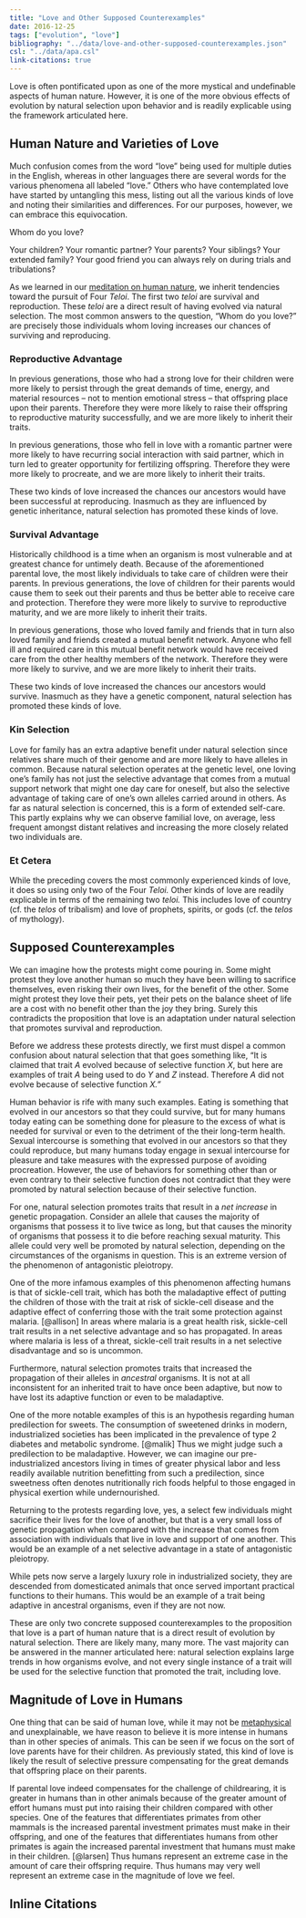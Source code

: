 ```yaml
---
title: "Love and Other Supposed Counterexamples"
date: 2016-12-25
tags: ["evolution", "love"]
bibliography: "../data/love-and-other-supposed-counterexamples.json"
csl: "../data/apa.csl"
link-citations: true
---
```


Love is often pontificated upon as one of the more mystical and undefinable aspects of human nature. However, it is one of the more obvious effects of evolution by natural selection upon behavior and is readily explicable using the framework articulated here.


## Human Nature and Varieties of Love

Much confusion comes from the word "love" being used for multiple duties in the English, whereas in other languages there are several words for the various phenomena all labeled "love." Others who have contemplated love have started by untangling this mess, listing out all the various kinds of love and noting their similarities and differences. For our purposes, however, we can embrace this equivocation.

Whom do you love?

Your children? Your romantic partner? Your parents? Your siblings? Your extended family? Your good friend you can always rely on during trials and tribulations?

As we learned in our [meditation on human nature](four-teloi-of-human-nature.html), we inherit tendencies toward the pursuit of Four _Teloi_. The first two _teloi_ are survival and reproduction. These _teloi_ are a direct result of having evolved via natural selection. The most common answers to the question, "Whom do you love?" are precisely those individuals whom loving increases our chances of surviving and reproducing.


### Reproductive Advantage

In previous generations, those who had a strong love for their children were more likely to persist through the great demands of time, energy, and material resources &ndash; not to mention emotional stress &ndash; that offspring place upon their parents. Therefore they were more likely to raise their offspring to reproductive maturity successfully, and we are more likely to inherit their traits.

In previous generations, those who fell in love with a romantic partner were more likely to have recurring social interaction with said partner, which in turn led to greater opportunity for fertilizing offspring. Therefore they were more likely to procreate, and we are more likely to inherit their traits.

These two kinds of love increased the chances our ancestors would have been successful at reproducing. Inasmuch as they are influenced by genetic inheritance, natural selection has promoted these kinds of love.


### Survival Advantage

Historically childhood is a time when an organism is most vulnerable and at greatest chance for untimely death. Because of the aforementioned parental love, the most likely individuals to take care of children were their parents. In previous generations, the love of children for their parents would cause them to seek out their parents and thus be better able to receive care and protection. Therefore they were more likely to survive to reproductive maturity, and we are more likely to inherit their traits.

In previous generations, those who loved family and friends that in turn also loved family and friends created a mutual benefit network. Anyone who fell ill and required care in this mutual benefit network would have received care from the other healthy members of the network. Therefore they were more likely to survive, and we are more likely to inherit their traits.

These two kinds of love increased the chances our ancestors would survive. Inasmuch as they have a genetic component, natural selection has promoted these kinds of love.


### Kin Selection

Love for family has an extra adaptive benefit under natural selection since relatives share much of their genome and are more likely to have alleles in common. Because natural selection operates at the genetic level, one loving one's family has not just the selective advantage that comes from a mutual support network that might one day care for oneself, but also the selective advantage of taking care of one's own alleles carried around in others. As far as natural selection is concerned, this is a form of extended self-care. This partly explains why we can observe familial love, on average, less frequent amongst distant relatives and increasing the more closely related two individuals are.


### Et Cetera

While the preceding covers the most commonly experienced kinds of love, it does so using only two of the Four _Teloi._ Other kinds of love are readily explicable in terms of the remaining two _teloi._ This includes love of country (cf. the _telos_ of tribalism) and love of prophets, spirits, or gods (cf. the _telos_ of mythology).


## Supposed Counterexamples

We can imagine how the protests might come pouring in. Some might protest they love another human so much they have been willing to sacrifice themselves, even risking their own lives, for the benefit of the other. Some might protest they love their pets, yet their pets on the balance sheet of life are a cost with no benefit other than the joy they bring. Surely this contradicts the proposition that love is an adaptation under natural selection that promotes survival and reproduction.

Before we address these protests directly, we first must dispel a common confusion about natural selection that that goes something like, "It is claimed that trait _A_ evolved because of selective function _X_, but here are examples of trait _A_ being used to do _Y_ and _Z_ instead. Therefore _A_ did not evolve because of selective function _X."_

Human behavior is rife with many such examples. Eating is something that evolved in our ancestors so that they could survive, but for many humans today eating can be something done for pleasure to the excess of what is needed for survival or even to the detriment of the their long-term health. Sexual intercourse is something that evolved in our ancestors so that they could reproduce, but many humans today engage in sexual intercourse for pleasure and take measures with the expressed purpose of avoiding procreation. However, the use of behaviors for something other than or even contrary to their selective function does not contradict that they were promoted by natural selection because of their selective function.

For one, natural selection promotes traits that result in a _net increase_ in genetic propagation. Consider an allele that causes the majority of organisms that possess it to live twice as long, but that causes the minority of organisms that possess it to die before reaching sexual maturity. This allele could very well be promoted by natural selection, depending on the circumstances of the organisms in question. This is an extreme version of the phenomenon of antagonistic pleiotropy.

One of the more infamous examples of this phenomenon affecting humans is that of sickle-cell trait, which has both the maladaptive effect of putting the children of those with the trait at risk of sickle-cell disease and the adaptive effect of conferring those with the trait some protection against malaria. [@allison] In areas where malaria is a great health risk, sickle-cell trait results in a net selective advantage and so has propagated. In areas where malaria is less of a threat, sickle-cell trait results in a net selective disadvantage and so is uncommon.

Furthermore, natural selection promotes traits that increased the propagation of their alleles in _ancestral_ organisms. It is not at all inconsistent for an inherited trait to have once been adaptive, but now to have lost its adaptive function or even to be maladaptive.

One of the more notable examples of this is an hypothesis regarding human predilection for sweets. The consumption of sweetened drinks in modern, industrialized societies has been implicated in the prevalence of type 2 diabetes and metabolic syndrome. [@malik] Thus we might judge such a predilection to be maladaptive. However, we can imagine our pre-industrialized ancestors living in times of greater physical labor and less readily available nutrition benefitting from such a predilection, since sweetness often denotes nutritionally rich foods helpful to those engaged in physical exertion while undernourished.

Returning to the protests regarding love, yes, a select few individuals might sacrifice their lives for the love of another, but that is a very small loss of genetic propagation when compared with the increase that comes from association with individuals that live in love and support of one another. This would be an example of a net selective advantage in a state of antagonistic pleiotropy.

While pets now serve a largely luxury role in industrialized society, they are descended from domesticated animals that once served important practical functions to their humans. This would be an example of a trait being adaptive in ancestral organisms, even if they are not now.

These are only two concrete supposed counterexamples to the proposition that love is a part of human nature that is a direct result of evolution by natural selection. There are likely many, many more. The vast majority can be answered in the manner articulated here: natural selection explains large trends in how organisms evolve, and not every single instance of a trait will be used for the selective function that promoted the trait, including love. 


## Magnitude of Love in Humans

One thing that can be said of human love, while it may not be [metaphysical](metaphysics-spirituality-and-religion.html) and unexplainable, we have reason to believe it is more intense in humans than in other species of animals. This can be seen if we focus on the sort of love parents have for their children. As previously stated, this kind of love is likely the result of selective pressure compensating for the great demands that offspring place on their parents.

If parental love indeed compensates for the challenge of childrearing, it is greater in humans than in other animals because of the greater amount of effort humans must put into raising their children compared with other species. One of the features that differentiates primates from other mammals is the increased parental investment primates must make in their offspring, and one of the features that differentiates humans from other primates is again the increased parental investment that humans must make in their children. [@larsen] Thus humans represent an extreme case in the amount of care their offspring require. Thus humans may very well represent an extreme case in the magnitude of love we feel.


## Inline Citations

